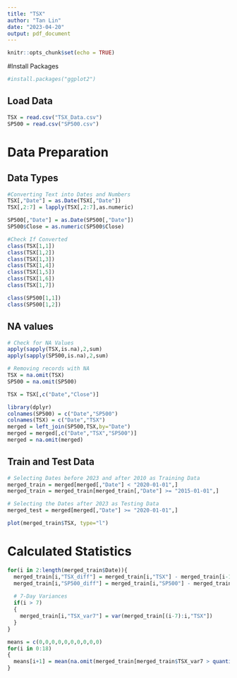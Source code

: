---
title: "TSX"
author: "Tan Lin"
date: "2023-04-20"
output: pdf_document
---

```{r setup, include=FALSE}
knitr::opts_chunk$set(echo = TRUE)
```

#Install Packages
```{r}
#install.packages("ggplot2")
```


## Load Data
```{r}
TSX = read.csv("TSX_Data.csv")
SP500 = read.csv("SP500.csv")
```

# Data Preparation
## Data Types
```{r warning=FALSE}
#Converting Text into Dates and Numbers
TSX[,"Date"] = as.Date(TSX[,"Date"])
TSX[,2:7] = lapply(TSX[,2:7],as.numeric)

SP500[,"Date"] = as.Date(SP500[,"Date"])
SP500$Close = as.numeric(SP500$Close)

#Check If Converted
class(TSX[1,1])
class(TSX[1,2])
class(TSX[1,3])
class(TSX[1,4])
class(TSX[1,5])
class(TSX[1,6])
class(TSX[1,7])

class(SP500[1,1])
class(SP500[1,2])
```
## NA values
```{r}
# Check for NA Values
apply(sapply(TSX,is.na),2,sum)
apply(sapply(SP500,is.na),2,sum)

# Removing records with NA
TSX = na.omit(TSX)
SP500 = na.omit(SP500)

TSX = TSX[,c("Date","Close")]
```

```{r}
library(dplyr)
colnames(SP500) = c("Date","SP500")
colnames(TSX) = c("Date","TSX")
merged = left_join(SP500,TSX,by="Date")
merged = merged[,c("Date","TSX","SP500")]
merged = na.omit(merged)
```


## Train and Test Data
```{r}
# Selecting Dates before 2023 and after 2010 as Training Data
merged_train = merged[merged[,"Date"] < "2020-01-01",]
merged_train = merged_train[merged_train[,"Date"] >= "2015-01-01",]

# Selecting the Dates after 2023 as Testing Data
merged_test = merged[merged[,"Date"] >= "2020-01-01",]

plot(merged_train$TSX, type="l")
```

# Calculated Statistics
```{r}
for(i in 2:length(merged_train$Date)){
  merged_train[i,"TSX_diff"] = merged_train[i,"TSX"] - merged_train[i-1,"TSX"]
  merged_train[i,"SP500_diff"] = merged_train[i,"SP500"] - merged_train[i-1,"SP500"]
  
  # 7-Day Variances
  if(i > 7)
  {
    merged_train[i,"TSX_var7"] = var(merged_train[(i-7):i,"TSX"])
  }
}
```

```{r}
means = c(0,0,0,0,0,0,0,0,0,0)
for(i in 0:18)
{
  means[i+1] = mean(na.omit(merged_train[merged_train$TSX_var7 > quantile(na.omit(merged_train$TSX_var7),0.05*i),"TSX_diff"][12:2201]))
}
```



